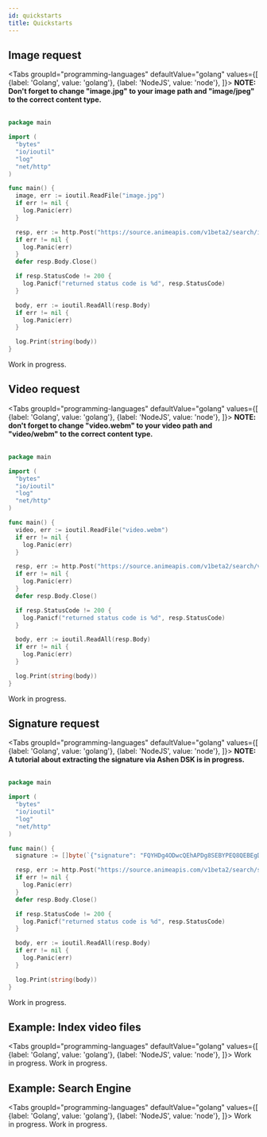 ```yaml
---
id: quickstarts
title: Quickstarts
---
```



## Image request

<Tabs
  groupId="programming-languages"
  defaultValue="golang"
  values={[
    {label: 'Golang', value: 'golang'},
    {label: 'NodeJS', value: 'node'},
  ]}>
  <TabItem value="golang">
    <strong>NOTE: Don't forget to change "image.jpg" to your image path and "image/jpeg" to the correct content type.</strong><br /><br />


```go
package main

import (
  "bytes"
  "io/ioutil"
  "log"
  "net/http"
)

func main() {
  image, err := ioutil.ReadFile("image.jpg")
  if err != nil {
    log.Panic(err)
  }

  resp, err := http.Post("https://source.animeapis.com/v1beta2/search/image", "image/jpeg", bytes.NewBuffer(image))
  if err != nil {
    log.Panic(err)
  }
  defer resp.Body.Close()

  if resp.StatusCode != 200 {
    log.Panicf("returned status code is %d", resp.StatusCode)
  }

  body, err := ioutil.ReadAll(resp.Body)
  if err != nil {
    log.Panic(err)
  }

  log.Print(string(body))
}
```
  </TabItem>
  <TabItem value="node">Work in progress.</TabItem>
</Tabs>

## Video request

<Tabs
  groupId="programming-languages"
  defaultValue="golang"
  values={[
    {label: 'Golang', value: 'golang'},
    {label: 'NodeJS', value: 'node'},
  ]}>
  <TabItem value="golang">
    <strong>NOTE: don't forget to change "video.webm" to your video path and "video/webm" to the correct content type.</strong><br /><br />

```go
package main

import (
  "bytes"
  "io/ioutil"
  "log"
  "net/http"
)

func main() {
  video, err := ioutil.ReadFile("video.webm")
  if err != nil {
    log.Panic(err)
  }

  resp, err := http.Post("https://source.animeapis.com/v1beta2/search/video", "video/webm", bytes.NewBuffer(video))
  if err != nil {
    log.Panic(err)
  }
  defer resp.Body.Close()

  if resp.StatusCode != 200 {
    log.Panicf("returned status code is %d", resp.StatusCode)
  }

  body, err := ioutil.ReadAll(resp.Body)
  if err != nil {
    log.Panic(err)
  }

  log.Print(string(body))
}
```
  </TabItem>
  <TabItem value="node">Work in progress.</TabItem>
</Tabs>

## Signature request

<Tabs
  groupId="programming-languages"
  defaultValue="golang"
  values={[
    {label: 'Golang', value: 'golang'},
    {label: 'NodeJS', value: 'node'},
  ]}>
  <TabItem value="golang">
    <strong>NOTE: A tutorial about extracting the signature via Ashen DSK is in progress.</strong><br /><br />

```go
package main

import (
  "bytes"
  "io/ioutil"
  "log"
  "net/http"
)

func main() {
  signature := []byte(`{"signature": "FQYHDg4ODwcQEhAPDg8SEBYPEQ8QEBEgDw8QEBEeEBAODxA="}`)

  resp, err := http.Post("https://source.animeapis.com/v1beta2/search/signature", "application/json", bytes.NewBuffer(signature))
  if err != nil {
    log.Panic(err)
  }
  defer resp.Body.Close()

  if resp.StatusCode != 200 {
    log.Panicf("returned status code is %d", resp.StatusCode)
  }

  body, err := ioutil.ReadAll(resp.Body)
  if err != nil {
    log.Panic(err)
  }

  log.Print(string(body))
}
```
</TabItem>
  <TabItem value="node">Work in progress.</TabItem>
</Tabs>

## Example: Index video files

<Tabs
  groupId="programming-languages"
  defaultValue="golang"
  values={[
    {label: 'Golang', value: 'golang'},
    {label: 'NodeJS', value: 'node'},
  ]}>
  <TabItem value="golang">Work in progress.</TabItem>
  <TabItem value="node">Work in progress.</TabItem>
</Tabs>

## Example: Search Engine

<Tabs
  groupId="programming-languages"
  defaultValue="golang"
  values={[
    {label: 'Golang', value: 'golang'},
    {label: 'NodeJS', value: 'node'},
  ]}>
  <TabItem value="golang">Work in progress.</TabItem>
  <TabItem value="node">Work in progress.</TabItem>
</Tabs>